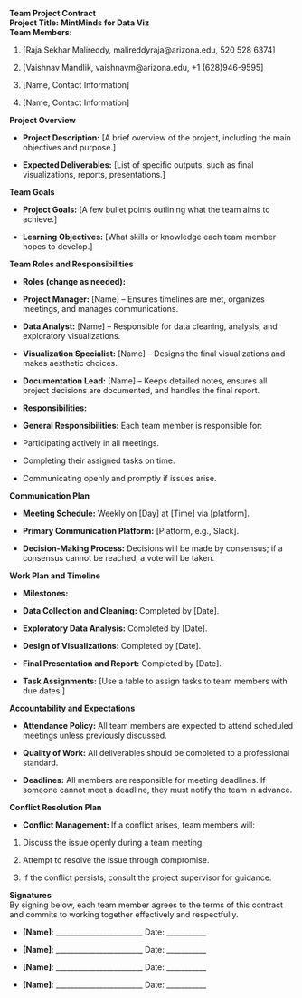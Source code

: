**Team Project Contract**\
**Project Title:** **MintMinds for Data Viz\
Team Members:**

1.  \[Raja Sekhar Malireddy, malireddyraja\@arizona.edu, 520 528 6374\]

2.  \[Vaishnav Mandlik, vaishnavm@arizona.edu, +1 (628)946-9595\]

3.  \[Name, Contact Information\]

4.  \[Name, Contact Information\]

**Project Overview**

-   **Project Description:** \[A brief overview of the project, including the main objectives and purpose.\]

-   **Expected Deliverables:** \[List of specific outputs, such as final visualizations, reports, presentations.\]

**Team Goals**

-   **Project Goals:** \[A few bullet points outlining what the team aims to achieve.\]

-   **Learning Objectives:** \[What skills or knowledge each team member hopes to develop.\]

**Team Roles and Responsibilities**

-   **Roles (change as needed):**

<!-- -->

-   **Project Manager:** \[Name\] – Ensures timelines are met, organizes meetings, and manages communications.

-   **Data Analyst:** \[Name\] – Responsible for data cleaning, analysis, and exploratory visualizations.

-   **Visualization Specialist:** \[Name\] – Designs the final visualizations and makes aesthetic choices.

-   **Documentation Lead:** \[Name\] – Keeps detailed notes, ensures all project decisions are documented, and handles the final report.

<!-- -->

-   **Responsibilities:**

-   **General Responsibilities:** Each team member is responsible for:

<!-- -->

-   Participating actively in all meetings.

-   Completing their assigned tasks on time.

<!-- -->

-   Communicating openly and promptly if issues arise.

**Communication Plan**

-   **Meeting Schedule:** Weekly on \[Day\] at \[Time\] via \[platform\].

-   **Primary Communication Platform:** \[Platform, e.g., Slack\].

-   **Decision-Making Process:** Decisions will be made by consensus; if a consensus cannot be reached, a vote will be taken.

**Work Plan and Timeline**

-   **Milestones:**

<!-- -->

-   **Data Collection and Cleaning:** Completed by \[Date\].

-   **Exploratory Data Analysis:** Completed by \[Date\].

-   **Design of Visualizations:** Completed by \[Date\].

-   **Final Presentation and Report:** Completed by \[Date\].

<!-- -->

-   **Task Assignments:** \[Use a table to assign tasks to team members with due dates.\]

**Accountability and Expectations**

-   **Attendance Policy:** All team members are expected to attend scheduled meetings unless previously discussed.

-   **Quality of Work:** All deliverables should be completed to a professional standard.

-   **Deadlines:** All members are responsible for meeting deadlines. If someone cannot meet a deadline, they must notify the team in advance.

**Conflict Resolution Plan**

-   **Conflict Management:** If a conflict arises, team members will:

1.  Discuss the issue openly during a team meeting.

2.  Attempt to resolve the issue through compromise.

3.  If the conflict persists, consult the project supervisor for guidance.

**Signatures**\
By signing below, each team member agrees to the terms of this contract and commits to working together effectively and respectfully.

-   **\[Name\]**: \_\_\_\_\_\_\_\_\_\_\_\_\_\_\_\_\_\_\_\_\_\_\_\_ Date: \_\_\_\_\_\_\_\_\_\_\_

-   **\[Name\]**: \_\_\_\_\_\_\_\_\_\_\_\_\_\_\_\_\_\_\_\_\_\_\_\_ Date: \_\_\_\_\_\_\_\_\_\_\_

-   **\[Name\]**: \_\_\_\_\_\_\_\_\_\_\_\_\_\_\_\_\_\_\_\_\_\_\_\_ Date: \_\_\_\_\_\_\_\_\_\_\_

-   **\[Name\]**: \_\_\_\_\_\_\_\_\_\_\_\_\_\_\_\_\_\_\_\_\_\_\_\_ Date: \_\_\_\_\_\_\_\_\_\_\_
